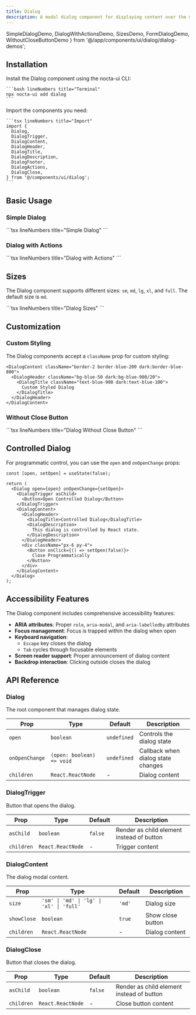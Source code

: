```yaml
---
title: Dialog
description: A modal dialog component for displaying content over the main interface with backdrop, keyboard navigation and accessibility features
---
```


  SimpleDialogDemo,
  DialogWithActionsDemo,
  SizesDemo,
  FormDialogDemo,
  WithoutCloseButtonDemo
} from '@/app/components/ui/dialog/dialog-demos';

## Installation

<Steps>
  <Step>
    Install the Dialog component using the nocta-ui CLI:

    ```bash lineNumbers title="Terminal"
    npx nocta-ui add dialog
    ```
  </Step>
  <Step>
    Import the components you need:

    ```tsx lineNumbers title="Import"
    import {
      Dialog,
      DialogTrigger,
      DialogContent,
      DialogHeader,
      DialogTitle,
      DialogDescription,
      DialogFooter,
      DialogActions,
      DialogClose,
    } from '@/components/ui/dialog';
    ```
  </Step>
</Steps>

## Basic Usage

### Simple Dialog

<DocsTabs defaultValue="preview">
  <DocsTab value="preview" lineNumbers title="Preview">
    <SimpleDialogDemo />
  </DocsTab>
  <DocsTab value="code" lineNumbers title="Code">
    ```tsx lineNumbers title="Simple Dialog"
    <Dialog>
      <DialogTrigger asChild>
        <Button>Open Dialog</Button>
      </DialogTrigger>
      <DialogContent>
        <DialogHeader>
          <DialogTitle>Welcome</DialogTitle>
          <DialogDescription>
            This is a basic dialog example with a title and description.
          </DialogDescription>
        </DialogHeader>
        <div className="px-6 py-4">
          <p className="text-sm">Dialog content goes here.</p>
        </div>
      </DialogContent>
    </Dialog>
    ```
  </DocsTab>
</DocsTabs>

### Dialog with Actions

<DocsTabs defaultValue="preview">
  <DocsTab value="preview" lineNumbers title="Preview">
    <DialogWithActionsDemo />
  </DocsTab>
  <DocsTab value="code" lineNumbers title="Code">
    ```tsx lineNumbers title="Dialog with Actions"
    <Dialog>
      <DialogTrigger asChild>
        <Button variant="secondary">Delete Item</Button>
      </DialogTrigger>
      <DialogContent>
        <DialogHeader>
          <DialogTitle>Confirm Deletion</DialogTitle>
          <DialogDescription>
            Are you sure you want to delete this item? This action cannot be undone.
          </DialogDescription>
        </DialogHeader>
        <div className="px-6 py-4">
          <p className="text-sm">
            This will permanently remove <strong>Project Alpha</strong> and all associated data.
          </p>
        </div>
        <DialogFooter>
          <DialogActions>
            <DialogClose asChild>
              <Button variant="ghost" size="sm">Cancel</Button>
            </DialogClose>
            <Button variant="primary" size="sm">Delete</Button>
          </DialogActions>
        </DialogFooter>
      </DialogContent>
    </Dialog>
    ```
  </DocsTab>
</DocsTabs>

## Sizes

The Dialog component supports different sizes: `sm`, `md`, `lg`, `xl`, and `full`. The default size is `md`.

<DocsTabs defaultValue="preview">
  <DocsTab value="preview" lineNumbers title="Preview">
    <SizesDemo />
  </DocsTab>
  <DocsTab value="code" lineNumbers title="Code">
    ```tsx lineNumbers title="Dialog Sizes"
    <Dialog>
      <DialogTrigger asChild>
        <Button size="sm">Small</Button>
      </DialogTrigger>
      <DialogContent size="sm">
        <DialogHeader>
          <DialogTitle>Small Dialog</DialogTitle>
          <DialogDescription>This is a small dialog example.</DialogDescription>
        </DialogHeader>
        <div className="px-6 py-4">
          <p className="text-sm">Compact dialog for simple interactions.</p>
        </div>
      </DialogContent>
    </Dialog>
    ```
  </DocsTab>
</DocsTabs>

## Customization

### Custom Styling

The Dialog components accept a `className` prop for custom styling:

```tsx lineNumbers title="Custom Dialog Styling"
<DialogContent className="border-2 border-blue-200 dark:border-blue-800">
  <DialogHeader className="bg-blue-50 dark:bg-blue-900/20">
    <DialogTitle className="text-blue-900 dark:text-blue-100">
      Custom Styled Dialog
    </DialogTitle>
  </DialogHeader>
</DialogContent>
```

### Without Close Button

<DocsTabs defaultValue="preview">
  <DocsTab value="preview" lineNumbers title="Preview">
    <WithoutCloseButtonDemo />
  </DocsTab>
  <DocsTab value="code" lineNumbers title="Code">
    ```tsx lineNumbers title="Dialog Without Close Button"
    <Dialog>
      <DialogTrigger asChild>
        <Button variant="secondary">Processing...</Button>
       </DialogTrigger>
      <DialogContent showClose={false} size="sm">
        <DialogHeader>
          <DialogTitle>Processing Request</DialogTitle>
          <DialogDescription>
            Please wait while we process your request...
          </DialogDescription>
        </DialogHeader>
        <div className="px-6 py-8 text-center">
          <div className="inline-block animate-spin rounded-full h-6 w-6 border-b-2 border-border"></div>
        </div>
      </DialogContent>
    </Dialog>
    ```
  </DocsTab>
</DocsTabs>

## Controlled Dialog

For programmatic control, you can use the `open` and `onOpenChange` props:

```tsx lineNumbers title="Controlled Dialog"
const [open, setOpen] = useState(false);

return (
  <Dialog open={open} onOpenChange={setOpen}>
    <DialogTrigger asChild>
      <Button>Open Controlled Dialog</Button>
    </DialogTrigger>
    <DialogContent>
      <DialogHeader>
        <DialogTitle>Controlled Dialog</DialogTitle>
        <DialogDescription>
          This dialog is controlled by React state.
        </DialogDescription>
      </DialogHeader>
      <div className="px-6 py-4">
        <Button onClick={() => setOpen(false)}>
          Close Programmatically
        </Button>
      </div>
    </DialogContent>
  </Dialog>
);
```

## Accessibility Features

The Dialog component includes comprehensive accessibility features:

- **ARIA attributes**: Proper `role`, `aria-modal`, and `aria-labelledby` attributes
- **Focus management**: Focus is trapped within the dialog when open
- **Keyboard navigation**: 
  - `Escape` key closes the dialog
  - `Tab` cycles through focusable elements
- **Screen reader support**: Proper announcement of dialog content
- **Backdrop interaction**: Clicking outside closes the dialog

## API Reference

### Dialog

The root component that manages dialog state.

| Prop | Type | Default | Description |
|------|------|---------|-------------|
| `open` | `boolean` | `undefined` | Controls the dialog state |
| `onOpenChange` | `(open: boolean) => void` | `undefined` | Callback when dialog state changes |
| `children` | `React.ReactNode` | - | Dialog content |

### DialogTrigger

Button that opens the dialog.

| Prop | Type | Default | Description |
|------|------|---------|-------------|
| `asChild` | `boolean` | `false` | Render as child element instead of button |
| `children` | `React.ReactNode` | - | Trigger content |

### DialogContent

The dialog modal content.

| Prop | Type | Default | Description |
|------|------|---------|-------------|
| `size` | `'sm' \| 'md' \| 'lg' \| 'xl' \| 'full'` | `'md'` | Dialog size |
| `showClose` | `boolean` | `true` | Show close button |
| `children` | `React.ReactNode` | - | Dialog content |

### DialogClose

Button that closes the dialog.

| Prop | Type | Default | Description |
|------|------|---------|-------------|
| `asChild` | `boolean` | `false` | Render as child element instead of button |
| `children` | `React.ReactNode` | - | Close button content |
